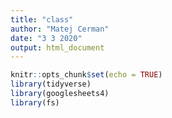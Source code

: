 ```yaml
---
title: "class"
author: "Matej Cerman"
date: "3 3 2020"
output: html_document
---
```


```r
knitr::opts_chunk$set(echo = TRUE)
library(tidyverse)
library(googlesheets4)
library(fs)
```


